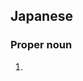 ==Japanese==
{{ja-kanjitab|お|かた|k2=がた|yomi=k|r=y}}

===Proper noun===
{{ja-pos|おがた|proper|hhira=をがた}}

# {{surname|lang=ja|sort=おがた}}